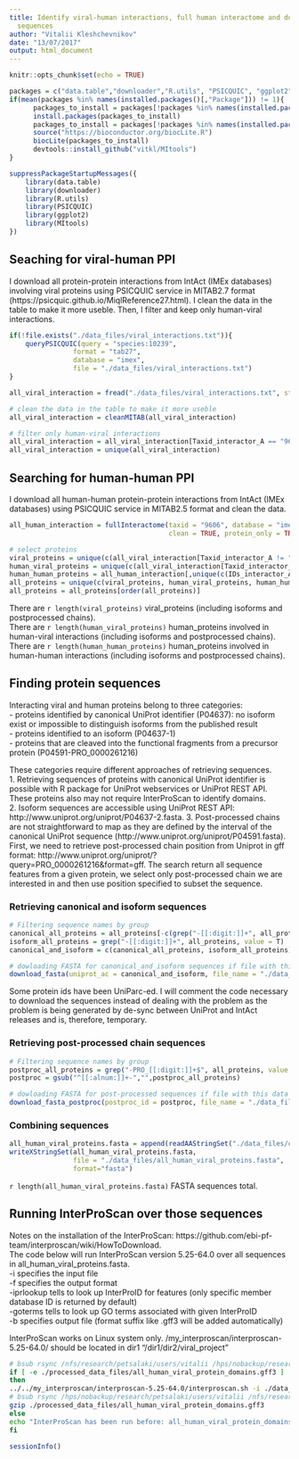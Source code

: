 ```yaml
---
title: Identify viral-human interactions, full human interactome and download protein
  sequences
author: "Vitalii Kleshchevnikov"
date: "13/07/2017"
output: html_document
---
```


```r
knitr::opts_chunk$set(echo = TRUE)

packages = c("data.table","downloader","R.utils", "PSICQUIC", "ggplot2", "MItools")
if(mean(packages %in% names(installed.packages()[,"Package"])) != 1){
      packages_to_install = packages[!packages %in% names(installed.packages()[,"Package"])]
      install.packages(packages_to_install)
      packages_to_install = packages[!packages %in% names(installed.packages()[,"Package"])]
      source("https://bioconductor.org/biocLite.R")
      biocLite(packages_to_install)
      devtools::install_github("vitkl/MItools")
}

suppressPackageStartupMessages({
    library(data.table)
    library(downloader)
    library(R.utils)
    library(PSICQUIC)
    library(ggplot2)
    library(MItools)
})
```

## Seaching for viral-human PPI  

I download all protein-protein interactions from IntAct (IMEx databases) involving viral proteins using PSICQUIC service in MITAB2.7 format (https://psicquic.github.io/MiqlReference27.html). I clean the data in the table to make it more useble. Then, I filter and keep only human-viral interactions.

```r
if(!file.exists("./data_files/viral_interactions.txt")){
    queryPSICQUIC(query = "species:10239",
                format = "tab27",
                database = "imex",
                file = "./data_files/viral_interactions.txt")
}

all_viral_interaction = fread("./data_files/viral_interactions.txt", stringsAsFactors = F)

# clean the data in the table to make it more useble
all_viral_interaction = cleanMITAB(all_viral_interaction)

# filter only human-viral interactions
all_viral_interaction = all_viral_interaction[Taxid_interactor_A == "9606" | Taxid_interactor_B == "9606",]
all_viral_interaction = unique(all_viral_interaction)
```

## Searching for human-human PPI

I download all human-human protein-protein interactions from IntAct (IMEx databases) using PSICQUIC service in MITAB2.5 format and clean the data.

```r
all_human_interaction = fullInteractome(taxid = "9606", database = "imex", format = "tab27",
                                        clean = TRUE, protein_only = TRUE, directory = "./data_files/")

# select proteins
viral_proteins = unique(c(all_viral_interaction[Taxid_interactor_A != "9606", IDs_interactor_A], all_viral_interaction[Taxid_interactor_B != "9606", IDs_interactor_B]))
human_viral_proteins = unique(c(all_viral_interaction[Taxid_interactor_A == "9606", IDs_interactor_A], all_viral_interaction[Taxid_interactor_B == "9606", IDs_interactor_B]))
human_human_proteins = all_human_interaction[,unique(c(IDs_interactor_A,IDs_interactor_B))]
all_proteins = unique(c(viral_proteins, human_viral_proteins, human_human_proteins))
all_proteins = all_proteins[order(all_proteins)]
```

There are `r length(viral_proteins)` viral_proteins (including isoforms and postprocessed chains).  
There are `r length(human_viral_proteins)` human_proteins involved in human-viral interactions (including isoforms and postprocessed chains).  
There are `r length(human_human_proteins)` human_proteins involved in human-human interactions (including isoforms and postprocessed chains).  

## Finding protein sequences

Interacting viral and human proteins belong to three categories:  
- proteins identified by canonical UniProt identifier (P04637): no isoform exist or impossible to distinguish isoforms from the published result  
- proteins identified to an isoform (P04637-1)  
- proteins that are cleaved into the functional fragments from a precursor protein (P04591-PRO_0000261216)  

These categories require different approaches of retrieving sequences.   
1. Retrieving sequences of proteins with canonical UniProt identifier is possible with R package for UniProt webservices or UniProt REST API. These proteins also may not require InterProScan to identify domains.  
2. Isoform sequences are accessible using UniProt REST API: http://www.uniprot.org/uniprot/P04637-2.fasta.
3. Post-processed chains are not straightforward to map as they are defined by the interval of the canonical UniProt sequence (http://www.uniprot.org/uniprot/P04591.fasta). First, we need to retrieve post-processed chain position from Uniprot in gff format: http://www.uniprot.org/uniprot/?query=PRO_0000261216&format=gff. The search return all sequence features from a given protein, we select only post-processed chain we are interested in and then use position specified to subset the sequence.

### Retrieving canonical and isoform sequences

```r
# Filtering sequence names by group
canonical_all_proteins = all_proteins[-c(grep("-[[:digit:]]+", all_proteins, value = F),grep("-PRO_[[:digit:]]+$", all_proteins, value = F))]
isoform_all_proteins = grep("-[[:digit:]]+", all_proteins, value = T)
canonical_and_isoform = c(canonical_all_proteins, isoform_all_proteins)

# dowloading FASTA for canonical_and_isoform sequences if file with this data doesn't exist or doesn't contain all sequences
download_fasta(uniprot_ac = canonical_and_isoform, file_name = "./data_files/canonical_and_isoform.fasta")
```

Some protein ids have been UniParc-ed. I will comment the code necessary to download the sequences instead of dealing with the problem as the problem is being generated by de-sync between UniProt and IntAct releases and is, therefore, temporary.  

### Retrieving post-processed chain sequences

```r
# Filtering sequence names by group
postproc_all_proteins = grep("-PRO_[[:digit:]]+$", all_proteins, value = T)
postproc = gsub("^[[:alnum:]]+-","",postproc_all_proteins)

# dowloading FASTA for post-processed sequences if file with this data doesn't exist or doesn't contain all sequences
download_fasta_postproc(postproc_id = postproc, file_name = "./data_files/postproc.fasta")
```

### Combining sequences

```r
all_human_viral_proteins.fasta = append(readAAStringSet("./data_files/canonical_and_isoform.fasta"), readAAStringSet("./data_files/postproc.fasta"))
writeXStringSet(all_human_viral_proteins.fasta,
                file = "./data_files/all_human_viral_proteins.fasta",
                format="fasta")
```

`r length(all_human_viral_proteins.fasta)` FASTA sequences total.

## Running InterProScan over those sequences

Notes on the installation of the InterProScan: https://github.com/ebi-pf-team/interproscan/wiki/HowToDownload.  
The code below will run InterProScan version 5.25-64.0 over all sequences in all_human_viral_proteins.fasta.   
-i specifies the input file  
-f specifies the output format  
-iprlookup tells to look up InterProID for features (only specific member database ID is returned by default)  
-goterms tells to look up GO terms associated with given InterProID  
-b specifies output file (format suffix like .gff3 will be added automatically)  

InterProScan works on Linux system only. /my_interproscan/interproscan-5.25-64.0/ should be located in dir1 "/dir1/dir2/viral_project"   

```bash
# bsub rsync /nfs/research/petsalaki/users/vitalii /hps/nobackup/research/petsalaki/users/ -r -av --delete
if [ -e ./processed_data_files/all_human_viral_protein_domains.gff3 ]
then
../../my_interproscan/interproscan-5.25-64.0/interproscan.sh -i ./data_files/all_human_viral_proteins.fasta -f gff3 -iprlookup -goterms -b ./processed_data_files/all_human_viral_protein_domains
# bsub rsync /hps/nobackup/research/petsalaki/users/vitalii /nfs/research/petsalaki/users/ -r -av
gzip ./processed_data_files/all_human_viral_protein_domains.gff3
else
echo "InterProScan has been run before: all_human_viral_protein_domains.gff3 file exists"
fi
```

```r
sessionInfo()
```